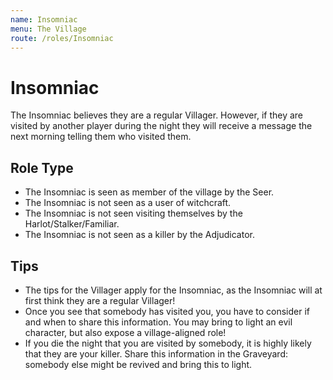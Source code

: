 ```yaml
---
name: Insomniac
menu: The Village
route: /roles/Insomniac
---
```


# Insomniac

The Insomniac believes they are a regular Villager. However, if they are visited by another player during the night they will receive a message the next morning telling them who visited them.

## Role Type

- The Insomniac is seen as member of the village by the Seer.
- The Insomniac is not seen as a user of witchcraft.
- The Insomniac is not seen visiting themselves by the Harlot/Stalker/Familiar.
- The Insomniac is not seen as a killer by the Adjudicator.

## Tips

- The tips for the Villager apply for the Insomniac, as the Insomniac will at first think they are a regular Villager!
- Once you see that somebody has visited you, you have to consider if and when to share this information. You may bring to light an evil character, but also expose a village-aligned role!
- If you die the night that you are visited by somebody, it is highly likely that they are your killer. Share this information in the Graveyard: somebody else might be revived and bring this to light.
